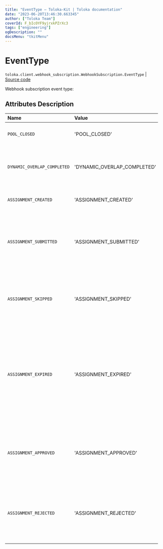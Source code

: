 ```yaml
---
title: "EventType — Toloka-Kit | Toloka documentation"
date: "2023-06-20T13:46:30.663345"
author: ["Toloka Team"]
coverId: F_bIcOYF9yjrxkPZrXc3
tags: ["engineering"]
ogDescription: ""
docsMenu: "tkitMenu"
---
```


# EventType

`toloka.client.webhook_subscription.WebhookSubscription.EventType` | [Source code](https://github.com/Toloka/toloka-kit/blob/v1.2.0/src/client/webhook_subscription.py#L22)

Webhook subscription event type:

## Attributes Description

| Name | Value | Description |
| :------| :-----------| :----------| 
`POOL_CLOSED`|'POOL_CLOSED'|<p>The pool is closed.</p>
`DYNAMIC_OVERLAP_COMPLETED`|'DYNAMIC_OVERLAP_COMPLETED'|<p>There is an aggregated estimate for dynamic overlap.</p>
`ASSIGNMENT_CREATED`|'ASSIGNMENT_CREATED'|<p>Task created.</p>
`ASSIGNMENT_SUBMITTED`|'ASSIGNMENT_SUBMITTED'|<p>The task has been completed and is waiting for acceptance by the customer.</p>
`ASSIGNMENT_SKIPPED`|'ASSIGNMENT_SKIPPED'|<p>The task was taken to work, but the Toloker skipped it and did not return to it.</p>
`ASSIGNMENT_EXPIRED`|'ASSIGNMENT_EXPIRED'|<p>The task was taken to work, but the Toloker did not have time to complete it in the allotted time or refused it before the end of the term.</p>
`ASSIGNMENT_APPROVED`|'ASSIGNMENT_APPROVED'|<p>The task was performed by the Toloker and confirmed by the customer.</p>
`ASSIGNMENT_REJECTED`|'ASSIGNMENT_REJECTED'|<p>The task was completed by the Toloker, but rejected by the customer.</p>